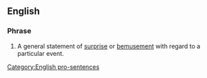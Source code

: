 ==English==

===Phrase===
{{head|en|phrase|head=[[how]] [[about]] [[that]]}}

# {{rhetorical question}} A general statement of [[surprise]] or [[bemusement]] with regard to a particular event.

[[Category:English pro-sentences]]